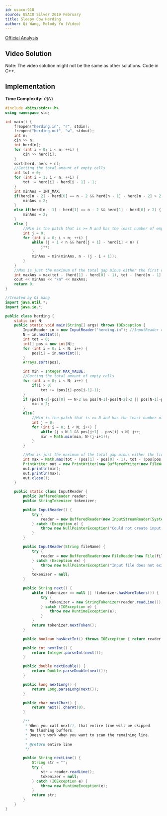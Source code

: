 ```yaml
---
id: usaco-918
source: USACO Silver 2019 February
title: Sleepy Cow Herding
author: Qi Wang, Melody Yu (Video)
---
```


[Official Analysis](http://www.usaco.org/current/data/sol_herding_silver_feb19.html)

## Video Solution

Note: The video solution might not be the same as other solutions. Code in C++.
<Youtube id="BvgV7f3pwcI" />

<LanguageSection>
<JavaSection>

## Implementation

**Time Complexity:** $\mathcal{O}(N)$

```cpp
#include <bits/stdc++.h>
using namespace std;

int main() {
	freopen("herding.in", "r", stdin);
	freopen("herding.out", "w", stdout);
	int n;
	cin >> n;
	int herd[n];
	for (int i = 0; i < n; ++i) {
		cin >> herd[i];
	}
	sort(herd, herd + n);
	//Getting the total amount of empty cells
	int tot = 0;
	for (int i = 1; i < n; ++i) {
		tot += herd[i] - herd[i - 1] - 1;
	}
	int minAns = INT_MAX;
	if(herd[n - 2] - herd[0] == n - 2 && herd[n - 1] - herd[n - 2] > 2) {
		minAns = 2;
	}
	else if(herd[n - 1] - herd[1] == n - 2 && herd[1] - herd[0] > 2) {
		minAns = 2;
	}
	else {
		//Min is the patch that is >= N and has the least number of empty positions
		int j = 0;
		for (int i = 0; i < n; ++i) {
			while (j + 1 < n && herd[j + 1] - herd[i] < n) {
				j++;
			}
			minAns = min(minAns, n - (j - i + 1));
		}
	}
	//Max is just the maximum of the total gap minus either the first or last gap
	int maxAns = max(tot - (herd[1] - herd[0] - 1), tot - (herd[n - 1] - herd[n - 2] - 1));
	cout << minAns << "\n" << maxAns;
	return 0;
}
```

```java
//Created by Qi Wang
import java.util.*;
import java.io.*;

public class herding {
	static int N;
	public static void main(String[] args) throws IOException {
		InputReader in = new InputReader("herding.in"); //InputReader class down below
		N = in.nextInt();
		int tot = 0;
		int[] pos = new int[N];
		for (int i = 0; i < N; i++) {
			pos[i] = in.nextInt();
		}
		Arrays.sort(pos);

		int min = Integer.MAX_VALUE;
		//Getting the total amount of empty cells
		for (int i = 0; i < N; i++) {
			if(i > 0)
				tot += (pos[i]-pos[i-1]-1);
		}
		if (pos[N-2]-pos[0] == N-2 && pos[N-1]-pos[N-2]>2 || pos[N-1]-pos[1] == N-2 && pos[1]-pos[0]>2) {
			min = 2;
		}
		else{
			//Min is the patch that is >= N and has the least number of empty positions
			int j = 0;
			for (int i = 0; i < N; i++) {
				while (j < N-1 && pos[j+1] - pos[i] < N) j++;
				min = Math.min(min, N-(j-i+1));
			}
		}

		//Max is just the maximum of the total gap minus either the first or last gap
		int max = Math.max(tot - (pos[1] - pos[0] - 1), tot - (pos[pos.length-1] - pos[pos.length-2] - 1));
		PrintWriter out = new PrintWriter(new BufferedWriter(new FileWriter("herding.out")));
		out.println(min);
		out.println(max);
		out.close();
	}

	public static class InputReader {
		public BufferedReader reader;
		public StringTokenizer tokenizer;

		public InputReader() {
			try {
				reader = new BufferedReader(new InputStreamReader(System.in), 32768);
			} catch (Exception e) {
				throw new NullPointerException("Could not create input stream");
			}
		}

		public InputReader(String fileName) {
			try {
				reader = new BufferedReader(new FileReader(new File(fileName)), 32768);
			} catch (Exception ex) {
				throw new NullPointerException("Input file does not exist! Put it in the project folder.");
			}
			tokenizer = null;
		}

		public String next() {
			while (tokenizer == null || !tokenizer.hasMoreTokens()) {
				try {
					tokenizer = new StringTokenizer(reader.readLine());
				} catch (IOException e) {
					throw new RuntimeException(e);
				}
			}
			return tokenizer.nextToken();
		}

		public boolean hasNextInt() throws IOException { return reader.ready(); }

		public int nextInt() {
			return Integer.parseInt(next());
		}

		public double nextDouble() {
			return Double.parseDouble(next());
		}

		public long nextLong() {
			return Long.parseLong(next());
		}

		public char nextChar() {
			return next().charAt(0);
		}

		/**
		 * When you call next(), that entire line will be skipped.
		 * No flushing buffers.
		 * Doesn't work when you want to scan the remaining line.
		 *
		 * @return entire line
		 */

		public String nextLine() {
			String str = "";
			try {
				str = reader.readLine();
				tokenizer = null;
			} catch (IOException e) {
				throw new RuntimeException(e);
			}
			return str;
		}
	}
}
```

</JavaSection>
</LanguageSection>
